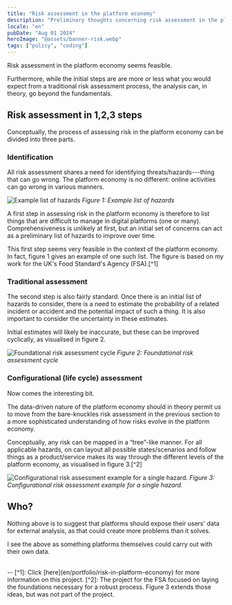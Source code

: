 ```yaml
---
title: "Risk assessment in the platform economy"
description: "Preliminary thoughts concerning risk assessment in the platform economy"
locale: "en"
pubDate: "Aug 01 2024"
heroImage: "@assets/banner-risk.webp"
tags: ["policy", "coding"]
---
```


Risk assessment in the platform economy seems feasible. 

Furthermore, while the initial steps are are more or less what you would expect from a traditional risk assessment process, the analysis can, in theory, go beyond the fundamentals.

## Risk assessment in 1,2,3 steps
Conceptually, the process of assessing risk in the platform economy can be divided into three parts.

### Identification
All risk assessment shares a need for identifying threats/hazards---thing that can go wrong. The platform economy is no different: online activities can go wrong in various manners.

![Example list of hazards](~/list-of-hazards.webp "Figure 1: Example list of hazards.")
<span className="text-2sm">*Figure 1: Example list of hazards*</span>
   
A first step in assessing risk in the platform economy is therefore to list things that are difficult to manage in digital platforms (one or many). Comprehensiveness is unlikely at first, but an initial set of concerns can act as a preliminary list of hazards to improve over time.

This first step seems very feasible in the context of the platform economy. In fact, figure 1 gives an example of one such list. The figure is based on my work for the UK's Food Standard's Agency (FSA).[^1]

### Traditional assessment
The second step is also fairly standard. Once there is an initial list of hazards to consider, there is a need to estimate the probability of a related incident or accident and the potential impact of such a thing. It is also important to consider the uncertainty in these estimates.

Initial estimates will likely be inaccurate, but these can be improved cyclically, as visualised in figure 2.

![Foundational risk assessment cycle](~/risk-assessment-cycle.webp "Figure 2: A foundational risk assessment cycle.")
<span className="text-2sm">*Figure 2: Foundational risk assessment cycle*</span>

### Configurational (life cycle) assessment
Now comes the interesting bit. 

The data-driven nature of the platform economy should in theory permit us to move from the bare-knuckles risk assessment in the previous section to a more sophisticated understanding of how risks evolve in the platform economy.

Conceptually, any risk can be mapped in a “tree”-like manner. For all applicable hazards, on can layout all possible states/scenarios and follow things as a product/service makes its way through the different levels of the platform economy, as visualised in figure 3.[^2]

![Configurational risk assessment example for a single hazard.](~/configurational-risk-assessment.webp "Figure 3: Configurational risk assessment example (single hazard).")
<span className="text-2sm">*Figure 3: Configurational risk assessment example for a single hazard.*</span>

## Who?
Nothing above is to suggest that platforms should expose their users' data for external analysis, as that could create more problems than it solves.

I see the above as something platforms themselves could carry out with their own data.

<br />
--
[^1]: Click [here](en/portfolio/risk-in-platform-economy) for more information on this project.
[^2]: The project for the FSA focused on laying the foundations necessary for a robust process. Figure 3 extends those ideas, but was not part of the project.